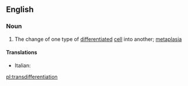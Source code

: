 ==English==

===Noun===
{{wikipedia}}
{{en-noun|s|-}}

# {{context|biology}} The change of one type of [[differentiated]] [[cell]] into another; [[metaplasia]]

====Translations====
{{trans-top|change of one type of differentiated cell into another}}
* Italian: {{t-|it|transdifferenziazione|f}}
{{trans-mid}}
{{trans-bottom}}

[[pl:transdifferentiation]]